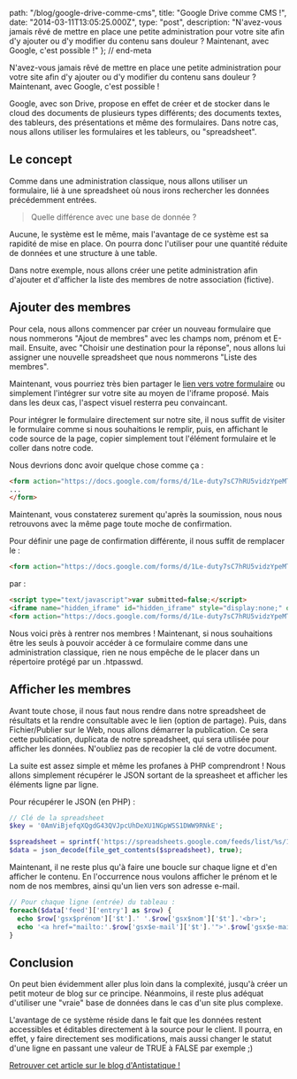 
  path: "/blog/google-drive-comme-cms",
  title: "Google Drive comme CMS !",
  date: "2014-03-11T13:05:25.000Z",
  type: "post",
  description: "N'avez-vous jamais rêvé de mettre en place une petite administration pour votre site afin d'y ajouter ou d'y modifier du contenu sans douleur ? Maintenant, avec Google, c'est possible !"
}; // end-meta

N'avez-vous jamais rêvé de mettre en place une petite administration pour votre site afin d'y ajouter ou d'y modifier du contenu sans douleur ? Maintenant, avec Google, c'est possible !

Google, avec son Drive, propose en effet de créer et de stocker dans le cloud des documents de plusieurs types différents; des documents textes, des tableurs, des présentations et même des formulaires. Dans notre cas, nous allons utiliser les formulaires et les tableurs, ou "spreadsheet".

## Le concept

Comme dans une administration classique, nous allons utiliser un formulaire, lié à une spreadsheet où nous irons rechercher les données précédemment entrées. 

>Quelle différence avec une base de donnée ?

Aucune, le système est le même, mais l'avantage de ce système est sa rapidité de mise en place. On pourra donc l'utiliser pour une quantité réduite de données et une structure à une table.

Dans notre exemple, nous allons créer une petite administration afin d'ajouter et d'afficher la liste des membres de notre association (fictive).

## Ajouter des membres

Pour cela, nous allons commencer par créer un nouveau formulaire que nous nommerons "Ajout de membres" avec les champs nom, prénom et E-mail. Ensuite, avec "Choisir une destination pour la réponse", nous allons lui assigner une nouvelle spreadsheet que nous nommerons "Liste des membres".

Maintenant, vous pourriez très bien partager le [lien vers votre formulaire](https://docs.google.com/forms/d/1Le-duty7sC7hRU5vidzYpeMT_Ww7s5mU3c4k4VjXU8k/viewform) ou simplement l'intégrer sur votre site au moyen de l'iframe proposé. Mais dans les deux cas, l'aspect visuel resterra peu convaincant.

Pour intégrer le formulaire directement sur notre site, il nous suffit de visiter le formulaire comme si nous souhaitions le remplir, puis, en affichant le code source de la page, copier simplement tout l'élément formulaire et le coller dans notre code.

Nous devrions donc avoir quelque chose comme ça :

```html
<form action="https://docs.google.com/forms/d/1Le-duty7sC7hRU5vidzYpeMT_Ww7s5mU3c4k4VjXU8k/formResponse" method="POST" id="ss-form" target="_self" onsubmit="">
...
</form>
```

Maintenant, vous constaterez surement qu'après la soumission, nous nous retrouvons avec la même page toute moche de confirmation.

Pour définir une page de confirmation différente, il nous suffit de remplacer le :

```html
<form action="https://docs.google.com/forms/d/1Le-duty7sC7hRU5vidzYpeMT_Ww7s5mU3c4k4VjXU8k/formResponse" method="POST" id="ss-form" target="_self" onsubmit="">...</form>
```

par :

```html
<script type="text/javascript">var submitted=false;</script>
<iframe name="hidden_iframe" id="hidden_iframe" style="display:none;" onload="if(submitted) {window.location='http://mon-site.com/ma-page-de-confirmation.html';}"></iframe>
<form action="https://docs.google.com/forms/d/1Le-duty7sC7hRU5vidzYpeMT_Ww7s5mU3c4k4VjXU8k/formResponse" method="post" target="hidden_iframe" onsubmit="submitted=true;">...</form>
```

Nous voici près à rentrer nos membres ! Maintenant, si nous souhaitions être les seuls à pouvoir accéder à ce formulaire comme dans une administration classique, rien ne nous empêche de le placer dans un répertoire protégé par un .htpasswd.

## Afficher les membres

Avant toute chose, il nous faut nous rendre dans notre spreadsheet de résultats et la rendre consultable avec le lien (option de partage). Puis, dans Fichier/Publier sur le Web, nous allons démarrer la publication. Ce sera cette publication, duplicata de notre spreadsheet, qui sera utilisée pour afficher les données. N'oubliez pas de recopier la clé de votre document.

La suite est assez simple et même les profanes à PHP comprendront ! Nous allons simplement récupérer le JSON sortant de la spreasheet et afficher les éléments ligne par ligne.

Pour récupérer le JSON (en PHP) :

```php
// Clé de la spreadsheet
$key = '0AmViBjefqXQgdG43QVJpcUhDeXU1NGpWSS1DWW9RNkE';

$spreadsheet = sprintf('https://spreadsheets.google.com/feeds/list/%s/1/public/values?alt=json', $key);
$data = json_decode(file_get_contents($spreadsheet), true);
```

Maintenant, il ne reste plus qu'à faire une boucle sur chaque ligne et d'en afficher le contenu. En l'occurrence nous voulons afficher le prénom et le nom de nos membres, ainsi qu'un lien vers son adresse e-mail.

```php
// Pour chaque ligne (entrée) du tableau :
foreach($data['feed']['entry'] as $row) {
  echo $row['gsx$prénom']['$t'].' '.$row['gsx$nom']['$t'].'<br>';
  echo '<a href="mailto:'.$row['gsx$e-mail']['$t'].'">'.$row['gsx$e-mail']['$t'].'</a><br>';
}
```

## Conclusion

On peut bien évidemment aller plus loin dans la complexité, jusqu'à créer un petit moteur de blog sur ce principe. Néanmoins, il reste plus adéquat d'utiliser une "vraie" base de données dans le cas d'un site plus complexe.

L'avantage de ce système réside dans le fait que les données restent accessibles et éditables directement à la source pour le client. Il pourra, en effet, y faire directement ses modifications, mais aussi changer le statut d'une ligne en passant une valeur de TRUE à FALSE par exemple ;)


[Retrouver cet article sur le blog d'Antistatique !](http://antistatique.net/blog/2014/03/11/google-drive-comme-cms/)

